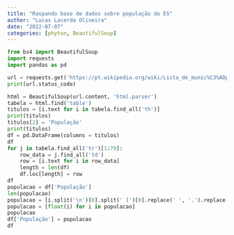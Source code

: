 ```yaml
---
title: "Raspando base de dados sobre população do ES"
author: "Lucas Lacerda Oliveira"
date: "2022-07-07"
categories: [phyton, BeautifulSoup]
---
```


```python
from bs4 import BeautifulSoup
import requests
import pandas as pd

url = requests.get('https://pt.wikipedia.org/wiki/Lista_de_munic%C3%ADpios_do_Esp%C3%ADrito_Santo_por_popula%C3%A7%C3%A3o')
print(url.status_code)

html = BeautifulSoup(url.content, 'html.parser')
tabela = html.find('table')
titulos = [i.text for i in tabela.find_all('th')]
print(titulos)
titulos[2] = 'População'
print(titulos)
df = pd.DataFrame(columns = titulos)
df
for j in tabela.find_all('tr')[1:79]:
    row_data = j.find_all('td')
    row = [i.text for i in row_data]
    length = len(df)
    df.loc[length] = row
df
populacao = df['População']
len(populacao)
populacao = [i.split('\n')[0].split(' [')[0].replace(' ', '.').replace('\xa0', '.') for i in populacao]
populacao = [float(i) for i in populacao]
populacao
df['População'] = populacao
df
```


